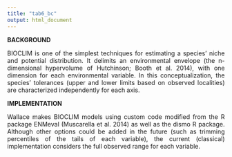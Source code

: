 ```yaml
---
title: "tab6_bc"
output: html_document
---
```

**BACKGROUND**  
<p align="justify">
BIOCLIM is one of the simplest techniques for estimating a species’ niche and potential distribution. It delimits an environmental envelope (the n-dimensional hypervolume of Hutchinson; Booth et al. 2014), with one dimension for each environmental variable. In this conceptualization, the species’ tolerances (upper and lower limits based on observed localities) are characterized independently for each axis.  
</p>
**IMPLEMENTATION**
<p align="justify">
Wallace makes BIOCLIM models using custom code modified from the R package ENMeval (Muscarella et al. 2014) as well as the dismo R package. Although other options could be added in the future (such as trimming percentiles of the tails of each variable), the current (classical) implementation considers the full observed range for each variable.  
</p>
